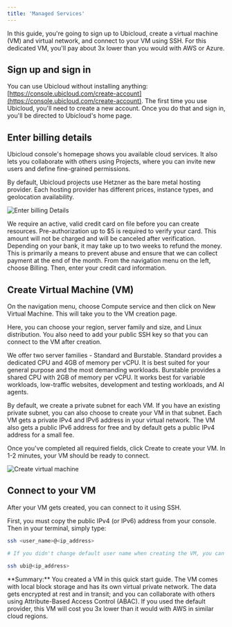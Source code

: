```yaml
---
title: 'Managed Services'
---
```


In this guide, you're going to sign up to Ubicloud, create a virtual machine (VM) and virtual network, and connect to your VM using SSH. For this dedicated VM, you'll pay about 3x lower than you would with AWS or Azure.

## Sign up and sign in

You can use Ubicloud without installing anything: [https://console.ubicloud.com/create-account](https://console.ubicloud.com/create-account). The first time you use Ubicloud, you'll need to create a new account. Once you do that and sign in, you'll be directed to Ubicloud's home page.

## Enter billing details

Ubicloud console's homepage shows you available cloud services. It also lets you collaborate with others using Projects, where you can invite new users and define fine-grained permissions.

By default, Ubicloud projects use Hetzner as the bare metal hosting provider. Each hosting provider has different prices, instance types, and geolocation availability.

![Enter billing Details](/quick-start/managed-services-1-screenshot.png)

We require an active, valid credit card on file before you can create resources. Pre-authorization up to $5 is required to verify your card. This amount will not be charged and will be canceled after verification. Depending on your bank, it may take up to two weeks to refund the money. This is primarily a means to prevent abuse and ensure that we can collect payment at the end of the month. From the navigation menu on the left, choose Billing. Then, enter your credit card information.

## Create Virtual Machine (VM)

On the navigation menu, choose Compute service and then click on New Virtual Machine. This will take you to the VM creation page.

Here, you can choose your region, server family and size, and Linux distribution. You also need to add your public SSH key so that you can connect to the VM after creation.

We offer two server families - Standard and Burstable. Standard provides a dedicated CPU and 4GB of memory per vCPU. It is best suited for your general purpose and the most demanding workloads. Burstable provides a shared CPU with 2GB of memory per vCPU. It works best for variable workloads, low-traffic websites, development and testing workloads, and AI agents. 

By default, we create a private subnet for each VM. If you have an existing private subnet, you can also choose to create your VM in that subnet. Each VM gets a private IPv4 and IPv6 address in your virtual network. The VM also gets a public IPv6 address for free and by default gets a public IPv4 address for a small fee.

Once you've completed all required fields, click Create to create your VM. In 1-2 minutes, your VM should be ready to connect.

![Create virtual machine](/quick-start/managed-services-2-screenshot.png)

## Connect to your VM

After your VM gets created, you can connect to it using SSH.

First, you must copy the public IPv4 (or IPv6) address from your console. Then in your terminal, simply type:

```bash
ssh <user_name>@<ip_address>

# If you didn't change default user name when creating the VM, you can run:

ssh ubi@<ip_address>
```

<Info>
  **Summary:** You created a VM in this quick start guide. The VM comes with local block storage and has its own virtual private network. The data gets encrypted at rest and in transit; and you can collaborate with others using Attribute-Based Access Control (ABAC). If you used the default provider, this VM will cost you 3x lower than it would with AWS in similar cloud regions.
</Info>